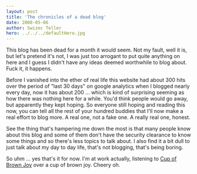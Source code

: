 ```yaml
---
layout: post
title: 'The chronicles of a dead blog'
date: 2008-05-06
author: Swizec Teller
hero: ../../../defaultHero.jpg
---
```

This blog has been dead for a month it would seem. Not my fault, well it is, but let's pretend it's not, I was just too arrogant to put quite anything on here and I guess I didn't have any ideas deemed worthwhile to blog about. Fuck it, it happens.

Before I vanished into the ether of real life this website had about 300 hits over the period of "last 30 days" on google analytics when I blogged nearly every day, now it has about 200 ... which is kind of surprising seeming as how there was nothing here for a while. You'd think people would go away, but apparently they kept hoping. So everyone still hoping and reading this now, you can tell all the rest of your hundred buddies that I'll now make a real effort to blog more. A real one, not a fake one. A really real one, honest.

See the thing that's hampering me down the most is that many people know about this blog and some of them don't have the security clearance to know some things and so there's less topics to talk about. I also find it a bit dull to just talk about my day to day life, that's not blogging, that's being boring.

So uhm ... yes that's it for now. I'm at work actually, listening to [Cup of Brown Joy](http://youtube.com/watch?v=eELH0ivexKA) over a cup of brown joy. Cheery oh.